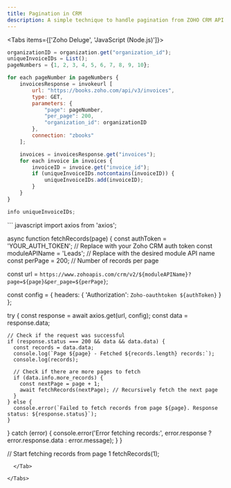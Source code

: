 ```yaml
---
title: Pagination in CRM
description: A simple technique to handle pagination from ZOHO CRM API
---
```




 
<Tabs items={['Zoho Deluge', 'JavaScript (Node.js)']}>
  <Tab>
``` javascript
organizationID = organization.get("organization_id");
uniqueInvoiceIDs = List();
pageNumbers = {1, 2, 3, 4, 5, 6, 7, 8, 9, 10};

for each pageNumber in pageNumbers {
    invoicesResponse = invokeurl [
        url: "https://books.zoho.com/api/v3/invoices",
        type: GET,
        parameters: {
            "page": pageNumber,
            "per_page": 200,
            "organization_id": organizationID
        },
        connection: "zbooks"
    ];

    invoices = invoicesResponse.get("invoices");
    for each invoice in invoices {
        invoiceID = invoice.get("invoice_id");
        if (uniqueInvoiceIDs.notcontains(invoiceID)) {
            uniqueInvoiceIDs.add(invoiceID);
        }
    }
}

info uniqueInvoiceIDs;
```
  </Tab>
  <Tab>
``` javascript
import axios from 'axios';

async function fetchRecords(page) {
  const authToken = 'YOUR_AUTH_TOKEN'; // Replace with your Zoho CRM auth token
  const moduleAPIName = 'Leads'; // Replace with the desired module API name
  const perPage = 200; // Number of records per page

  const url = `https://www.zohoapis.com/crm/v2/${moduleAPIName}?page=${page}&per_page=${perPage}`;

  const config = {
    headers: {
      'Authorization': `Zoho-oauthtoken ${authToken}`
    }
  };

  try {
    const response = await axios.get(url, config);
    const data = response.data;

    // Check if the request was successful
    if (response.status === 200 && data && data.data) {
      const records = data.data;
      console.log(`Page ${page} - Fetched ${records.length} records:`);
      console.log(records);

      // Check if there are more pages to fetch
      if (data.info.more_records) {
        const nextPage = page + 1;
        await fetchRecords(nextPage); // Recursively fetch the next page
      }
    } else {
      console.error(`Failed to fetch records from page ${page}. Response status: ${response.status}`);
    }
  } catch (error) {
    console.error('Error fetching records:', error.response ? error.response.data : error.message);
  }
}

// Start fetching records from page 1
fetchRecords(1);
``` 
  </Tab>

</Tabs>

